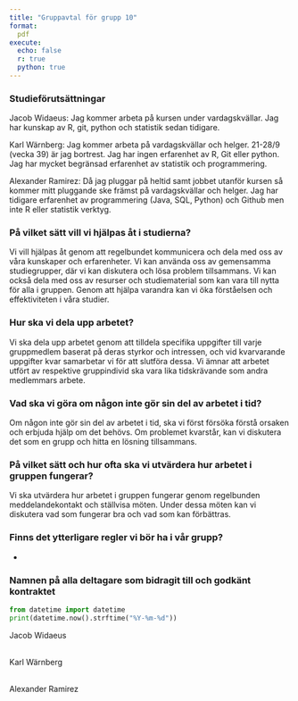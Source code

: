 ```yaml
---
title: "Gruppavtal för grupp 10"
format:
  pdf
execute:
  echo: false
  r: true
  python: true
---
```


### Studieförutsättningar

Jacob Widaeus: Jag kommer arbeta på kursen under vardagskvällar. Jag har kunskap av R, git, python och statistik sedan tidigare.
\

Karl Wärnberg: Jag kommer arbeta på vardagskvällar och helger. 21-28/9 (vecka 39) är jag bortrest. Jag har ingen erfarenhet av R, Git eller python. Jag har mycket begränsad erfarenhet av statistik och programmering.
\

Alexander Ramirez: Då jag pluggar på heltid samt jobbet utanför kursen så kommer mitt pluggande ske främst på vardagskvällar och helger. Jag har tidigare erfarenhet av programmering (Java, SQL, Python) och Github men inte R eller statistik verktyg. 
\

### På vilket sätt vill vi hjälpas åt i studierna?

Vi vill hjälpas åt genom att regelbundet kommunicera och dela med oss av våra kunskaper och erfarenheter. Vi kan använda oss av gemensamma studiegrupper, där vi kan diskutera och lösa problem tillsammans. Vi kan också dela med oss av resurser och studiematerial som kan vara till nytta för alla i gruppen. Genom att hjälpa varandra kan vi öka förståelsen och effektiviteten i våra studier.

### Hur ska vi dela upp arbetet?

Vi ska dela upp arbetet genom att tilldela specifika uppgifter till varje gruppmedlem baserat på deras styrkor och intressen, och vid kvarvarande uppgifter kvar samarbetar vi för att slutföra dessa. Vi ämnar att arbetet utfört av respektive gruppindivid ska vara lika tidskrävande som andra medlemmars arbete.

### Vad ska vi göra om någon inte gör sin del av arbetet i tid?

Om någon inte gör sin del av arbetet i tid, ska vi först försöka förstå orsaken och erbjuda hjälp om det behövs. Om problemet kvarstår, kan vi diskutera det som en grupp och hitta en lösning tillsammans.

### På vilket sätt och hur ofta ska vi utvärdera hur arbetet i gruppen fungerar?

Vi ska utvärdera hur arbetet i gruppen fungerar genom regelbunden meddelandekontakt och ställvisa möten. Under dessa möten kan vi diskutera vad som fungerar bra och vad som kan förbättras.

### Finns det ytterligare regler vi bör ha i vår grupp?

-   

### Namnen på alla deltagare som bidragit till och godkänt kontraktet

```python
from datetime import datetime
print(datetime.now().strftime("%Y-%m-%d"))
```

Jacob Widaeus

\
Karl Wärnberg

\
Alexander Ramirez
